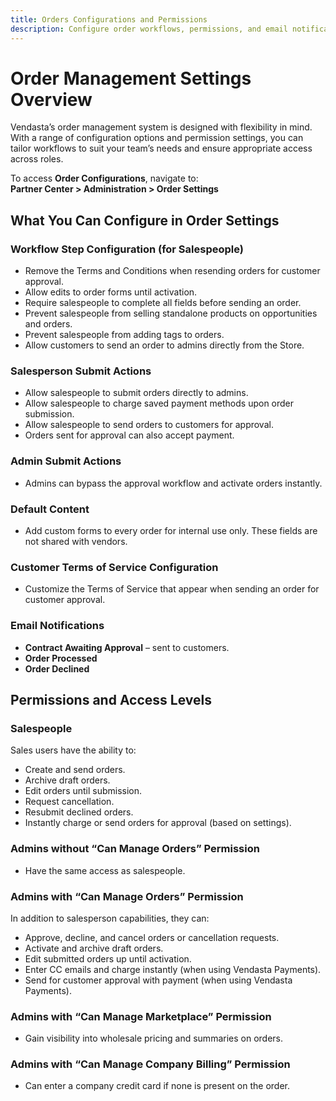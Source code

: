 ```yaml
---
title: Orders Configurations and Permissions
description: Configure order workflows, permissions, and email notifications to streamline sales and admin processes in Vendasta’s order system.
---
```

# Order Management Settings Overview

Vendasta’s order management system is designed with flexibility in mind. With a range of configuration options and permission settings, you can tailor workflows to suit your team’s needs and ensure appropriate access across roles.

To access **Order Configurations**, navigate to:  
**Partner Center > Administration > Order Settings**



## What You Can Configure in Order Settings

### Workflow Step Configuration (for Salespeople)

- Remove the Terms and Conditions when resending orders for customer approval.
- Allow edits to order forms until activation.
- Require salespeople to complete all fields before sending an order.
- Prevent salespeople from selling standalone products on opportunities and orders.
- Prevent salespeople from adding tags to orders.
- Allow customers to send an order to admins directly from the Store.

### Salesperson Submit Actions

- Allow salespeople to submit orders directly to admins.
- Allow salespeople to charge saved payment methods upon order submission.
- Allow salespeople to send orders to customers for approval.
- Orders sent for approval can also accept payment.

### Admin Submit Actions

- Admins can bypass the approval workflow and activate orders instantly.

### Default Content

- Add custom forms to every order for internal use only. These fields are not shared with vendors.

### Customer Terms of Service Configuration

- Customize the Terms of Service that appear when sending an order for customer approval.

### Email Notifications

- **Contract Awaiting Approval** – sent to customers.
- **Order Processed**
- **Order Declined**

## Permissions and Access Levels

### Salespeople

Sales users have the ability to:

- Create and send orders.
- Archive draft orders.
- Edit orders until submission.
- Request cancellation.
- Resubmit declined orders.
- Instantly charge or send orders for approval (based on settings).

### Admins without “Can Manage Orders” Permission

- Have the same access as salespeople.

### Admins with “Can Manage Orders” Permission

In addition to salesperson capabilities, they can:

- Approve, decline, and cancel orders or cancellation requests.
- Activate and archive draft orders.
- Edit submitted orders up until activation.
- Enter CC emails and charge instantly (when using Vendasta Payments).
- Send for customer approval with payment (when using Vendasta Payments).

### Admins with “Can Manage Marketplace” Permission

- Gain visibility into wholesale pricing and summaries on orders.

### Admins with “Can Manage Company Billing” Permission

- Can enter a company credit card if none is present on the order.
